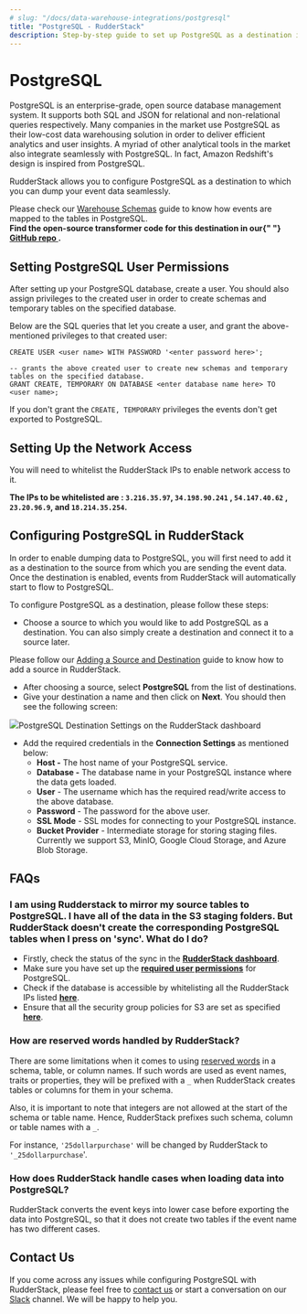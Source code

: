 ```yaml
---
# slug: "/docs/data-warehouse-integrations/postgresql"
title: "PostgreSQL - RudderStack"
description: Step-by-step guide to set up PostgreSQL as a destination in RudderStack
---
```


# PostgreSQL

PostgreSQL is an enterprise-grade, open source database management system. It supports both SQL and JSON for relational and non-relational queries respectively. Many companies in the market use PostgreSQL as their low-cost data warehousing solution in order to deliver efficient analytics and user insights. A myriad of other analytical tools in the market also integrate seamlessly with PostgreSQL. In fact, Amazon Redshift's design is inspired from PostgreSQL.

RudderStack allows you to configure PostgreSQL as a destination to which you can dump your event data seamlessly.

<div class="infoBlock">
Please check our <a href="../data-warehouse-integrations/warehouse-schemas">Warehouse Schemas</a> guide to know how events are mapped to the tables in PostgreSQL.

</div>

<div class="successBlock">
  <strong>
    Find the open-source transformer code for this destination in our{" "}
    <a href="https://github.com/rudderlabs/rudder-transformer/tree/master/v0/destinations/postgres">
      GitHub repo
    </a>
    .
  </strong>
</div>

## Setting PostgreSQL User Permissions

After setting up your PostgreSQL database, create a user. You should also assign privileges to the created user in order to create schemas and temporary tables on the specified database.

Below are the SQL queries that let you create a user, and grant the above-mentioned privileges to that created user:

```text
CREATE USER <user name> WITH PASSWORD '<enter password here>';

-- grants the above created user to create new schemas and temporary tables on the specified database.
GRANT CREATE, TEMPORARY ON DATABASE <enter database name here> TO <user name>;
```

<div class="warningBlock">
If you don't grant the <code class="inline-code">CREATE, TEMPORARY</code> privileges the events don't get exported to PostgreSQL.

</div>

## Setting Up the Network Access

You will need to whitelist the RudderStack IPs to enable network access to it.

<div class="infoBlock">
<strong>The IPs to be whitelisted are : <code class="inline-code">3.216.35.97</code>, <code class="inline-code">34.198.90.241</code> , <code class="inline-code">54.147.40.62</code> , <code class="inline-code">23.20.96.9</code>, and <code class="inline-code">18.214.35.254</code>.</strong>

</div>

## Configuring PostgreSQL in RudderStack

In order to enable dumping data to PostgreSQL, you will first need to add it as a destination to the source from which you are sending the event data. Once the destination is enabled, events from RudderStack will automatically start to flow to PostgreSQL.

To configure PostgreSQL as a destination, please follow these steps:

- Choose a source to which you would like to add PostgreSQL as a destination. You can also simply create a destination and connect it to a source later.

<div class="infoBlock">
Please follow our <a href="../connections/adding-source-and-destination-rudderstack">Adding a Source and Destination</a> guide to know how to add a source in RudderStack.

</div>

- After choosing a source, select **PostgreSQL** from the list of destinations.
- Give your destination a name and then click on **Next**. You should then see the following screen:

<img src="../../images/assets/image (69).png" /><span class="imageTitle">PostgreSQL Destination Settings on the RudderStack dashboard</span>

- Add the required credentials in the **Connection Settings** as mentioned below:
  - **Host -** The host name of your PostgreSQL service.
  - **Database -** The database name in your PostgreSQL instance where the data gets loaded.
  - **User** - The username which has the required read/write access to the above database.
  - **Password** - The password for the above user.
  - **SSL Mode** - SSL modes for connecting to your PostgreSQL instance.
  - **Bucket Provider** - Intermediate storage for storing staging files. Currently we support S3, MinIO, Google Cloud Storage, and Azure Blob Storage.

## FAQs

### I am using Rudderstack to mirror my source tables to PostgreSQL. I have all of the data in the S3 staging folders. But RudderStack doesn't create the corresponding PostgreSQL tables when I press on 'sync'. What do I do?

- Firstly, check the status of the sync in the [**RudderStack dashboard**](https://app.rudderstack.com/syncs).
- Make sure you have set up the [**required user permissions**](https://docs.rudderstack.com/data-warehouse-integrations/postgresql#setting-postgresql-user-permissions) for PostgreSQL.
- Check if the database is accessible by whitelisting all the RudderStack IPs listed [**here**](https://docs.rudderstack.com/data-warehouse-integrations/warehouse-faqs#which-ips-should-be-whitelisted).
- Ensure that all the security group policies for S3 are set as specified [**here**](https://docs.rudderstack.com/destinations/storage-platforms/amazon-s3#permissions).

### **How are reserved words handled by RudderStack?**

There are some limitations when it comes to using [reserved words](https://www.postgresql.org/docs/current/sql-keywords-appendix.html) in a schema, table, or column names. If such words are used as event names, traits or properties, they will be prefixed with a `_` when RudderStack creates tables or columns for them in your schema.

Also, it is important to note that integers are not allowed at the start of the schema or table name. Hence, RudderStack prefixes such schema, column or table names with a `_`.

For instance, `'25dollarpurchase'` will be changed by RudderStack to `'_25dollarpurchase`'.

### How does RudderStack handle cases when loading data into PostgreSQL?

RudderStack converts the event keys into lower case before exporting the data into PostgreSQL, so that it does not create two tables if the event name has two different cases.

## Contact Us

If you come across any issues while configuring PostgreSQL with RudderStack, please feel free to [contact us](mailto:%20docs@rudderstack.com) or start a conversation on our [Slack](https://resources.rudderstack.com/join-rudderstack-slack) channel. We will be happy to help you.
